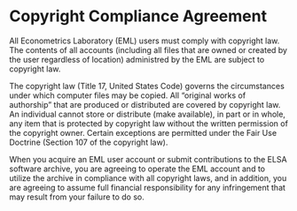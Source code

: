 # Copyright Compliance Agreement

All Econometrics Laboratory (EML) users must comply with copyright law.
The contents of all accounts (including all files that are owned or
created by the user regardless of location) administred by the EML are
subject to copyright law.

The copyright law (Title 17, United States Code) governs the
circumstances under which computer files may be copied. All "original
works of authorship" that are produced or distributed are covered by
copyright law. An individual cannot store or distribute (make
available), in part or in whole, any item that is protected by copyright
law without the written permission of the copyright owner. Certain
exceptions are permitted under the Fair Use Doctrine (Section 107 of the
copyright law).

When you acquire an EML user account or submit contributions to the ELSA
software archive, you are agreeing to operate the EML account and to
utilize the archive in compliance with all copyright laws, and in
addition, you are agreeing to assume full financial responsibility for
any infringement that may result from your failure to do so.
